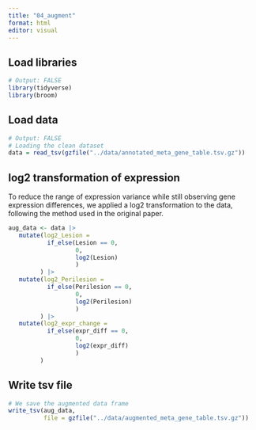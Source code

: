 ```yaml
---
title: "04_augment"
format: html
editor: visual
---
```


## Load libraries

```r
# Output: FALSE
library(tidyverse)
library(broom)
```

## Load data

```r
# Output: FALSE
# Loading the clean dataset
data = read_tsv(gzfile("../data/annotated_meta_gene_table.tsv.gz"))
```

## log2 transformation of expression

To reduce the range of expression variance while still observing gene expression differences, we applied a log2 transformation to the data, following the method used in the original paper.

```r

aug_data <- data |>
   mutate(log2_Lesion = 
           if_else(Lesion == 0, 
                   0, 
                   log2(Lesion)
                   )
         ) |> 
   mutate(log2_Perilesion = 
           if_else(Perilesion == 0, 
                   0, 
                   log2(Perilesion)
                   )
         ) |> 
   mutate(log2_expr_change = 
           if_else(expr_diff == 0, 
                   0, 
                   log2(expr_diff)
                   )
         ) 

```

## Write tsv file

```r
# We save the augmented data frame
write_tsv(aug_data, 
          file = gzfile("../data/augmented_meta_gene_table.tsv.gz"))
```
